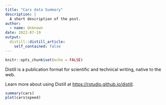 ```yaml
---
title: "Cars data Summary"
description: |
  A short description of the post.
author:
  - name: Unknown
date: 2022-07-19
output:
  distill::distill_article:
    self_contained: false
---
```



```r
knitr::opts_chunk$set(echo = FALSE)
```

Distill is a publication format for scientific and technical writing, native to the web.

Learn more about using Distill at <https://rstudio.github.io/distill>.


```r
summary(cars)
plot(cars$speed)
```

